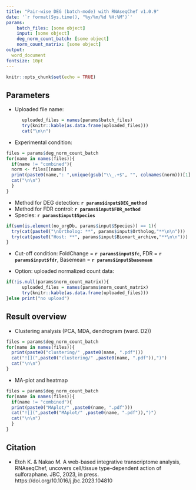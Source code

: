 ```yaml
---
title: "Pair-wise DEG (batch-mode) with RNAseqChef v1.0.9"
date: '`r format(Sys.time(), "%y/%m/%d %H:%M")`'
params:
    batch_files: [some object]
    input: [some object]
    deg_norm_count_batch: [some object]
    norm_count_matrix: [some object]
output:
  word_document
fontsize: 10pt
---
```


```r
knitr::opts_chunk$set(echo = TRUE)
```

## Parameters
 - Uploaded file name:
 
```r
      uploaded_files = names(params$batch_files)
      try(knitr::kable(as.data.frame(uploaded_files)))
      cat("\n\n")
```
  
 
 - Experimental condition: 
 
```r
files = params$deg_norm_count_batch
for(name in names(files)){
  if(name != "combined"){
  norm <- files[[name]]
  print(paste0(name,": ",unique(gsub("\\_.+$", "", colnames(norm)))[1] ," vs ", unique(gsub("\\_.+$", "", colnames(norm)))[2]))
  cat("\n\n")
  }
}
```

 - Method for DEG detection: 
 **`r params$input$DEG_method`**
  - Method for FDR control: 
 **`r params$input$FDR_method`**
 - Species: 
 **`r params$input$Species`**
```r
if(sum(is.element(no_orgDb, params$input$Species)) == 1){
  try(cat(paste0("\nOrtholog: **", params$input$Ortholog,"**\n\n")))
  try(cat(paste0("Host: **", params$input$Biomart_archive,"**\n\n")))
}
```

 - Cut-off condition: 
 FoldChange = **`r params$input$fc`**, FDR = **`r params$input$fdr`**, 
 Basemean = **`r params$input$basemean`**

 - Option: uploaded normalized count data: 
```r
if(!is.null(params$norm_count_matrix)){
      uploaded_files = names(params$norm_count_matrix)
      try(knitr::kable(as.data.frame(uploaded_files)))
}else print("no upload")
```

\newpage

##  Result overview

 - Clustering analysis (PCA, MDA, dendrogram (ward. D2))

```r
files = params$deg_norm_count_batch
for(name in names(files)){
  print(paste0("clustering/" ,paste0(name, ".pdf")))
  cat("![](",paste0("clustering/" ,paste0(name, ".pdf")),")")
  cat("\n\n")
}
```

 - MA-plot and heatmap
 
```r
files = params$deg_norm_count_batch
for(name in names(files)){
  if(name != "combined"){
  print(paste0("MAplot/" ,paste0(name, ".pdf")))
  cat("![](",paste0("MAplot/" ,paste0(name, ".pdf")),")")
  cat("\n\n")
  }
}
```

\newpage


## Citation

 - Etoh K. & Nakao M. A web-based integrative transcriptome analysis, RNAseqChef, uncovers cell/tissue type-dependent action of sulforaphane. JBC, 2023, in press. https://doi.org/10.1016/j.jbc.2023.104810